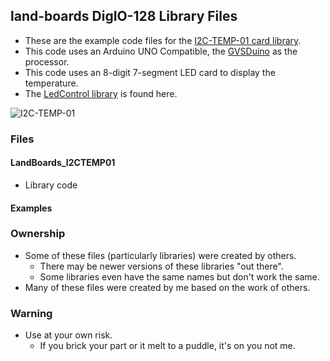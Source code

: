 == land-boards DigIO-128 Library Files ==

* These are the example code files for the [http://land-boards.com/blwiki/index.php?title=I2C-TEMP I2C-TEMP-01 card library].
* This code uses an Arduino UNO Compatible, the [http://land-boards.com/blwiki/index.php?title=GVSDuino GVSDuino] as the processor.
* This code uses an 8-digit 7-segment LED card to display the temperature.
* The [https://github.com/douggilliland/lb-Arduino-Code/tree/master/libraries/LedControl/src LedControl library] is found here.

<img src="http://land-boards.com/blwiki/images/1/16/I2C-TEMP-640px.jpg" alt="I2C-TEMP-01" title="I2C-TEMP-01" />

=== Files ===

==== LandBoards_I2CTEMP01 ====

* Library code

==== Examples ====



=== Ownership ===

* Some of these files (particularly libraries) were created by others.
** There may be newer versions of these libraries "out there".
** Some libraries even have the same names but don't work the same.
* Many of these files were created by me based on the work of others.

=== Warning ===

* Use at your own risk.
** If you brick your part or it melt to a puddle, it's on you not me.
